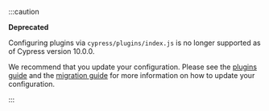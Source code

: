 :::caution

<strong>
    <Icon name="exclamation-triangle" /> Deprecated
</strong>

Configuring plugins via `cypress/plugins/index.js` is no longer supported as of
Cypress version 10.0.0.

We recommend that you update your configuration. Please see the
[plugins guide](/guides/tooling/plugins-guide) and the
[migration guide](/guides/references/migration-guide) for more information on
how to update your configuration.

:::
